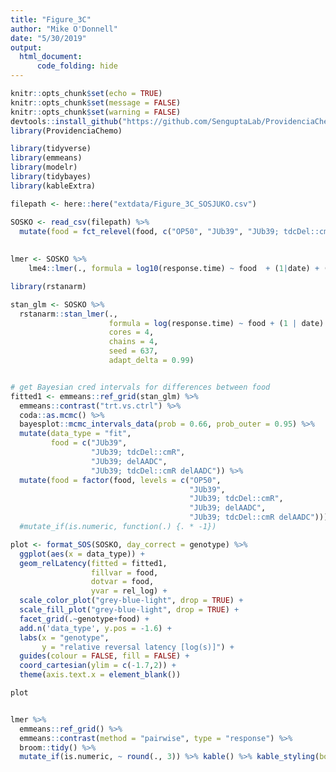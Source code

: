 ```yaml
---
title: "Figure_3C"
author: "Mike O'Donnell"
date: "5/30/2019"
output: 
  html_document:
      code_folding: hide
---
```


```r
knitr::opts_chunk$set(echo = TRUE)
knitr::opts_chunk$set(message = FALSE)
knitr::opts_chunk$set(warning = FALSE)
devtools::install_github("https://github.com/SenguptaLab/ProvidenciaChemo.git")
library(ProvidenciaChemo)
```

```r
library(tidyverse)
library(emmeans)
library(modelr)
library(tidybayes)
library(kableExtra)

filepath <- here::here("extdata/Figure_3C_SOSJUKO.csv")

SOSKO <- read_csv(filepath) %>%
  mutate(food = fct_relevel(food, c("OP50", "JUb39", "JUb39; tdcDel::cmR", "JUb39; delAADC")))
         
         
lmer <- SOSKO %>%
    lme4::lmer(., formula = log10(response.time) ~ food  + (1|date) + (1|plateID))

library(rstanarm)

stan_glm <- SOSKO %>%
  rstanarm::stan_lmer(., 
                      formula = log(response.time) ~ food + (1 | date) + (1|plateID),
                      cores = 4, 
                      chains = 4,
                      seed = 637,
                      adapt_delta = 0.99)


# get Bayesian cred intervals for differences between food
fitted1 <- emmeans::ref_grid(stan_glm) %>%
  emmeans::contrast("trt.vs.ctrl") %>%
  coda::as.mcmc() %>% 
  bayesplot::mcmc_intervals_data(prob = 0.66, prob_outer = 0.95) %>%
  mutate(data_type = "fit",
         food = c("JUb39", 
                  "JUb39; tdcDel::cmR",
                  "JUb39; delAADC",
                  "JUb39; tdcDel::cmR delAADC")) %>%
  mutate(food = factor(food, levels = c("OP50", 
                                        "JUb39",
                                        "JUb39; tdcDel::cmR",
                                        "JUb39; delAADC",
                                        "JUb39; tdcDel::cmR delAADC"))) #%>% 
  #mutate_if(is.numeric, function(.) {. * -1})

plot <- format_SOS(SOSKO, day_correct = genotype) %>%
  ggplot(aes(x = data_type)) +
  geom_relLatency(fitted = fitted1,
                  fillvar = food,
                  dotvar = food,
                  yvar = rel_log) +
  scale_color_plot("grey-blue-light", drop = TRUE) +
  scale_fill_plot("grey-blue-light", drop = TRUE) +
  facet_grid(.~genotype+food) +
  add.n('data_type', y.pos = -1.6) +
  labs(x = "genotype",
       y = "relative reversal latency [log(s)]") +
  guides(colour = FALSE, fill = FALSE) +
  coord_cartesian(ylim = c(-1.7,2)) +
  theme(axis.text.x = element_blank())

plot


lmer %>%
  emmeans::ref_grid() %>%
  emmeans::contrast(method = "pairwise", type = "response") %>%
  broom::tidy() %>% 
  mutate_if(is.numeric, ~ round(., 3)) %>% kable() %>% kable_styling(bootstrap_options = c("striped", "hover"))


```

